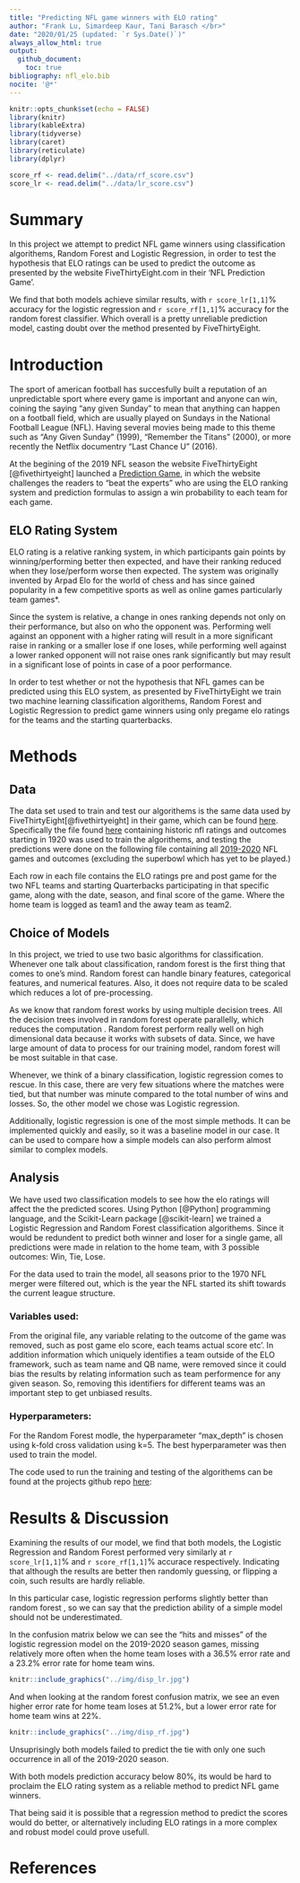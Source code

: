 ```yaml
---
title: "Predicting NFL game winners with ELO rating"
author: "Frank Lu, Simardeep Kaur, Tani Barasch </br>"
date: "2020/01/25 (updated: `r Sys.Date()`)"
always_allow_html: true
output: 
  github_document:
    toc: true
bibliography: nfl_elo.bib
nocite: '@*'
---
```


```r
knitr::opts_chunk$set(echo = FALSE)
library(knitr)
library(kableExtra)
library(tidyverse)
library(caret)
library(reticulate)
library(dplyr)
```

```r
score_rf <- read.delim("../data/rf_score.csv")
score_lr <- read.delim("../data/lr_score.csv")

```

# Summary

In this project we attempt to predict NFL game winners using classification algorithems, Random Forest and Logistic Regression, in order to test the hypothesis that ELO ratings can be used to predict the outcome as presented by the website FiveThirtyEight.com in their 'NFL Prediction Game'.

We find that both models achieve similar results, with `r score_lr[1,1]`% accuracy for the logistic regression and `r score_rf[1,1]`% accuracy for the random forest classifier. Which overall is a pretty unreliable prediction model, casting doubt over the method presented by FiveThirtyEight.


# Introduction

The sport of american football has succesfully built a reputation of an unpredictable sport where every game is important and anyone can win, coining the saying "any given Sunday" to mean that anything can happen on a football field, which are usually played on Sundays in the National Football League (NFL). Having several movies being made to this theme such as "Any Given Sunday" (1999), "Remember the Titans" (2000), or more recently the Netflix documentry "Last Chance U" (2016).

At the begining of the 2019 NFL season the website FiveThirtyEight [@fivethirtyeight] launched a [Prediction Game](https://fivethirtyeight.com/features/how-to-play-our-nfl-predictions-game/), in which the website challenges the readers to "beat the experts" who are using the ELO ranking system and prediction formulas to assign a win probability to each team for each game.

## ELO Rating System

ELO rating is a relative ranking system, in which participants gain points by winning/performing better then expected, and have their ranking reduced when they lose/perform worse then expected.
The system was originally invented by Arpad Elo for the world of chess and has since gained popularity in a few competitive sports as well as online games particularly team games*.

Since the system is relative, a change in ones ranking depends not only on their performance, but also on who the opponent was. Performing well against an opponent with a higher rating will result in a more significant raise in ranking or a smaller lose if one loses, while performing well against a lower ranked opponent will not raise ones rank significantly but may result in a significant lose of points in case of a poor performance.



In order to test whether or not the hypothesis that NFL games can be predicted using this ELO system, as presented by FiveThirtyEight we train two machine learning classification algorithems, Random Forest and Logistic Regression to predict game winners using only pregame elo ratings for the teams and the starting quarterbacks.



# Methods

## Data
The data set used to train and test our algorithems is the same data used by FiveThirtyEight[@fivethirtyeight] in their game, which can be found [here](https://github.com/fivethirtyeight/data/tree/master/nfl-elo). Specifically the file found [here](https://projects.fivethirtyeight.com/nfl-api/nfl_elo.csv) containing historic nfl ratings and outcomes starting in 1920 was used to train the algorithems, and testing the predictions were done on the following file containing all [2019-2020](https://projects.fivethirtyeight.com/nfl-api/nfl_elo_latest.csv) NFL games and outcomes (excluding the superbowl which has yet to be played.) 

Each row in each file contains the ELO ratings pre and post game for the two NFL teams and starting Quarterbacks participating in that specific game, along with the date, season, and final score of the game. Where the home team is logged as team1 and the away team as team2.

## Choice of Models

In this project, we tried to use two basic algorithms for classification. Whenever one talk about classification, random forest is the first thing that comes to one’s mind. Random forest  can handle binary features, categorical features, and numerical features. Also, it does not require data to be scaled which reduces a lot of pre-processing.

As we know that random forest works by using multiple decision trees. All the decision trees involved in random forest operate  parallelly, which reduces the computation .  Random forest perform really well on high dimensional data because it works with subsets of data. Since, we have large amount of data to process for our training model, random forest will be most suitable in that case.

Whenever, we think of a binary classification, logistic regression comes to rescue. In this case, there are very few situations where the matches were tied, but that number was minute compared to the total number of wins and losses. So, the other model we chose was Logistic regression.

Additionally, logistic regression is one of the most simple methods. It can be implemented quickly and easily, so it was a baseline model in our case. It can be used to compare how a simple models can also perform almost similar to complex models.


## Analysis
We have used two classification models to see how the elo ratings will affect the the predicted scores.
Using Python [@Python] programming language, and the Scikit-Learn package [@scikit-learn] we trained a Logistic Regression and Random Forest classification algorithems. Since it would be redundent to predict both winner and loser for a single game, all predictions were made in relation to the home team, with 3 possible outcomes: Win, Tie, Lose.

For the data used to train the model, all seasons prior to the 1970 NFL merger were filtered out, which is the year the NFL started its shift towards the current league structure.

### Variables used:
From the original file, any variable relating to the outcome of the game was removed, such as post game elo score, each teams actual score etc'. In addition information which uniquely identifies a team outside of the ELO framework, such as team name and QB name, were removed since it could bias the results by relating information such as team performence for any given season. So, removing this identifiers for different teams was an important step to get unbiased results.

### Hyperparameters:
For the Random Forest modle, the hyperparameter “max_depth” is chosen using k-fold cross validation using k=5. The best hyperparameter was then used to train the model.

The code used to run the training and testing of the algorithems can be found at the projects github repo [here](https://github.com/UBC-MDS/Workflows_Group_306): 


# Results & Discussion

Examining the results of our model, we find that both models, the Logistic Regression and Random Forest performed very similarly at `r score_lr[1,1]`% and `r score_rf[1,1]`% accurace respectively. Indicating that although the results are better then randomly guessing, or flipping a coin, such results are hardly reliable.

In this particular case, logistic regression performs slightly better than random forest , so we can say that the prediction ability of a simple model should not be underestimated.

In the confusion matrix below we can see the "hits and misses" of the logistic regression model on the 2019-2020 season games, missing relatively more often when the home team loses with a 36.5% error rate and a 23.2% error rate for home team wins.
```r
knitr::include_graphics("../img/disp_lr.jpg")
```

And when looking at the random forest confusion matrix, we see an even higher error rate for home team loses at 51.2%, but a lower error rate for home team wins at 22%.
```r
knitr::include_graphics("../img/disp_rf.jpg")
```

Unsuprisingly both models failed to predict the tie with only one such occurrence in all of the 2019-2020 season.

With both models prediction accuracy below 80%, its would be hard to proclaim the ELO rating system as a reliable method to predict NFL game winners.

That being said it is possible that a regression method to predict the scores would do better, or alternatively including ELO ratings in a more complex and robust model could prove usefull.

# References

